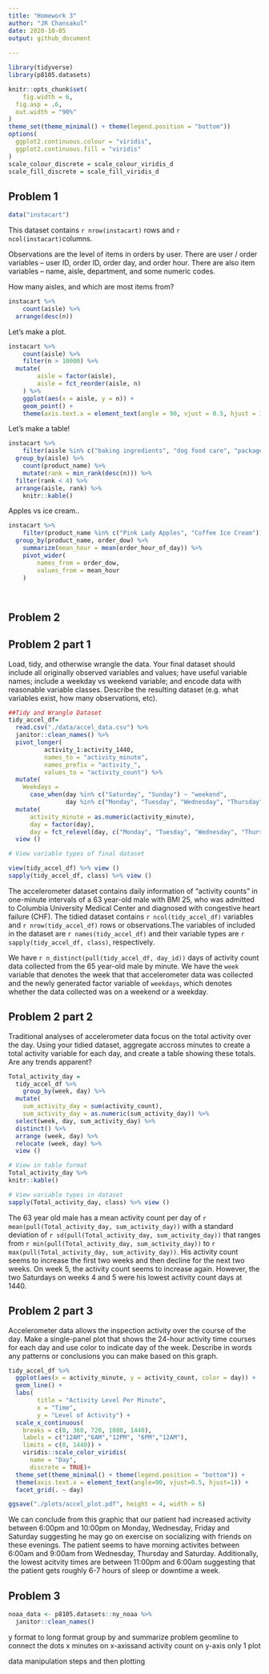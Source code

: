 ```yaml
---
title: "Homework 3"
author: "JR Chansakul"
date: 2020-10-05
output: github_document
  
---
```


```r
library(tidyverse)
library(p8105.datasets)

knitr::opts_chunk$set(
	fig.width = 6, 
  fig.asp = .6,
  out.width = "90%"
)
theme_set(theme_minimal() + theme(legend.position = "bottom"))
options(
  ggplot2.continuous.colour = "viridis",
  ggplot2.continuous.fill = "viridis"
)
scale_colour_discrete = scale_colour_viridis_d
scale_fill_discrete = scale_fill_viridis_d
```


## Problem 1

```r
data("instacart")
```

This dataset contains `r nrow(instacart)` rows and `r ncol(instacart)`columns. 

Observations are the level of items in orders by user. There are user / order variables -- user ID, order ID, order day, and order hour. There are also item variables -- name, aisle, department, and some numeric codes. 


How many aisles, and which are most items from?

```r
instacart %>% 
	count(aisle) %>% 
  arrange(desc(n))
```


Let's make a plot.

```r
instacart %>% 
	count(aisle) %>% 
	filter(n > 10000) %>% 
  mutate(
		aisle = factor(aisle),
		aisle = fct_reorder(aisle, n)
    ) %>% 
  	ggplot(aes(x = aisle, y = n)) + 
    geom_point() +
  	theme(axis.text.x = element_text(angle = 90, vjust = 0.5, hjust = 1))
```

Let's make a table!


```r
instacart %>% 
    filter(aisle %in% c("baking ingredients", "dog food care", "packaged vegetables fruits")) %>%
  group_by(aisle) %>% 
	count(product_name) %>% 
	mutate(rank = min_rank(desc(n))) %>% 
  filter(rank < 4) %>% 
  arrange(aisle, rank) %>% 
	knitr::kable()
```


Apples vs ice cream..

```r
instacart %>% 
	filter(product_name %in% c("Pink Lady Apples", "Coffee Ice Cream")) %>%
  group_by(product_name, order_dow) %>% 
	summarize(mean_hour = mean(order_hour_of_day)) %>% 
	pivot_wider(
		names_from = order_dow,
		values_from = mean_hour
	)

  
```

## Problem 2

## Problem 2 part 1 

Load, tidy, and otherwise wrangle the data. Your final dataset should include all originally observed variables and values; have useful variable names; include a weekday vs weekend variable; and encode data with reasonable variable classes. Describe the resulting dataset (e.g. what variables exist, how many observations, etc).

```r

##Tidy and Wrangle Dataset
tidy_accel_df=
  read.csv("./data/accel_data.csv") %>%
  janitor::clean_names() %>%
  pivot_longer(
          activity_1:activity_1440,
          names_to = "activity_minute", 
          names_prefix = "activity_",
          values_to = "activity_count") %>% 
  mutate(
    Weekdays = 
      case_when(day %in% c("Saturday", "Sunday") ~ "weekend",
                day %in% c("Monday", "Tuesday", "Wednesday", "Thursday", "Friday") ~  "weekday")) %>%
  mutate(
      activity_minute = as.numeric(activity_minute),
      day = factor(day),
      day = fct_relevel(day, c("Monday", "Tuesday", "Wednesday", "Thursday", "Friday", "Saturday", "Sunday"))) %>%
  view ()

# View variable types of final dataset

view(tidy_accel_df) %>% view ()
sapply(tidy_accel_df, class) %>% view ()
```

The accelerometer dataset contains daily information of “activity counts” in one-minute intervals of a 63 year-old male with BMI 25, who was admitted to Columbia University Medical Center and diagnosed with congestive heart failure (CHF). The tidied dataset contains `r ncol(tidy_accel_df)` variables and `r nrow(tidy_accel_df)` rows or observations.The variables of included in the dataset are `r names(tidy_accel_df)` and their variable types are `r sapply(tidy_accel_df, class)`, respectively.

We have `r n_distinct(pull(tidy_accel_df, day_id))` days of activity count data collected from the 65 year-old male by minute. We have the `week` variable that denotes the week that that accelerometer data was collected and the newly generated factor variable of `weekdays`, which denotes whether the data collected was on a weekend or a weekday.

## Problem 2 part 2

Traditional analyses of accelerometer data focus on the total activity over the day. Using your tidied dataset, aggregate accross minutes to create a total activity variable for each day, and create a table showing these totals. Are any trends apparent?

```r

Total_activity_day = 
  tidy_accel_df %>% 
    group_by(week, day) %>%
  mutate(
    sum_activity_day = sum(activity_count),
    sum_activity_day = as.numeric(sum_activity_day)) %>% 
  select(week, day, sum_activity_day) %>% 
  distinct() %>%
  arrange (week, day) %>%
  relocate (week, day) %>%
  view ()

# View in table format 
Total_activity_day %>% 
knitr::kable()

# View variable types in dataset 
sapply(Total_activity_day, class) %>% view ()
```

The 63 year old male has a mean activity count per day of `r mean(pull(Total_activity_day, sum_activity_day))` with a standard deviation of `r sd(pull(Total_activity_day, sum_activity_day))` that ranges from `r min(pull(Total_activity_day, sum_activity_day))` to `r max(pull(Total_activity_day, sum_activity_day))`. His activity count seems to increase the first two weeks and then decline for the next two weeks. On week 5, the activity count seems to increase again. However, the two Saturdays on weeks 4 and 5 were his lowest activity count days at 1440. 

## Problem 2 part 3

Accelerometer data allows the inspection activity over the course of the day. Make a single-panel plot that shows the 24-hour activity time courses for each day and use color to indicate day of the week. Describe in words any patterns or conclusions you can make based on this graph.

```r
tidy_accel_df %>% 
  ggplot(aes(x = activity_minute, y = activity_count, color = day)) + 
  geom_line() + 
  labs(
        title = "Activity Level Per Minute",
        x = "Time",
        y = "Level of Activity") +
  scale_x_continuous(
    breaks = c(0, 360, 720, 1080, 1440), 
    labels = c("12AM","6AM","12PM", "6PM","12AM"),
    limits = c(0, 1440)) +
    viridis::scale_color_viridis(
      name = "Day",
      discrete = TRUE)+ 
  theme_set(theme_minimal() + theme(legend.position = "bottom")) +   
  theme(axis.text.x = element_text(angle=90, vjust=0.5, hjust=1)) + 
  facet_grid(. ~ day)

ggsave("./plots/accel_plot.pdf", height = 4, width = 6) 
```

We can conclude from this graphic that our patient had increased activity between 6:00pm and 10:00pm on Monday, Wednesday, Friday and Saturday suggesting he may go on exercise on socializing with friends on these evenings. The patient seems to have morning activites between 6:00am and 9:00am from Wednesday, Thursday and Saturday. Additionally, the lowest acitvity times are between 11:00pm and 6:00am suggesting that the patient gets roughly 6-7 hours of sleep or downtime a week. 

## Problem 3
```r
noaa_data <- p8105.datasets::ny_noaa %>% 
  janitor::clean_names() 
```






y format to long format 
group by and summarize problem
geomline to connect the dots 
x minutes on x-axissand activity count on y-axis 
only 1 plot 





data manipulation steps and then plotting 


